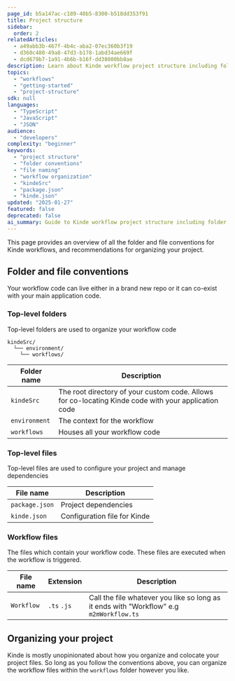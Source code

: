 ```yaml
---
page_id: b5a147ac-c189-40b5-8300-b518dd353f91
title: Project structure
sidebar:
  order: 2
relatedArticles:
  - a49abb3b-467f-4b4c-aba2-07ec360b3f19
  - d360c480-49a8-47d3-b178-1abd34ae669f
  - dcd679b7-1a91-4b6b-b16f-dd38000bb8ae
description: Learn about Kinde workflow project structure including folder conventions, file naming rules, and recommendations for organizing workflow code in repositories.
topics:
  - "workflows"
  - "getting-started"
  - "project-structure"
sdk: null
languages:
  - "TypeScript"
  - "JavaScript"
  - "JSON"
audience:
  - "developers"
complexity: "beginner"
keywords:
  - "project structure"
  - "folder conventions"
  - "file naming"
  - "workflow organization"
  - "kindeSrc"
  - "package.json"
  - "kinde.json"
updated: "2025-01-27"
featured: false
deprecated: false
ai_summary: Guide to Kinde workflow project structure including folder conventions, file naming rules, and recommendations for organizing workflow code in repositories.
---
```


This page provides an overview of all the folder and file conventions for Kinde workflows, and recommendations for organizing your project.

## Folder and file conventions

Your workflow code can live either in a brand new repo or it can co-exist with your main application code.

### Top-level folders

Top-level folders are used to organize your workflow code

```
kindeSrc/
  └── environment/
    └── workflows/
```

| Folder name   | Description                                                                                          |
| ------------- | ---------------------------------------------------------------------------------------------------- |
| `kindeSrc`    | The root directory of your custom code. Allows for co-locating Kinde code with your application code |
| `environment` | The context for the workflow                                                                         |
| `workflows`   | Houses all your workflow code                                                                        |

### Top-level files

Top-level files are used to configure your project and manage dependencies

| File name      | Description                  |
| -------------- | ---------------------------- |
| `package.json` | Project dependencies         |
| `kinde.json`   | Configuration file for Kinde |

### Workflow files

The files which contain your workflow code. These files are executed when the workflow is triggered.

| File name  | Extension   | Description                                                                             |
| ---------- | ----------- | --------------------------------------------------------------------------------------- |
| `Workflow` | `.ts` `.js` | Call the file whatever you like so long as it ends with "Workflow" e.g `m2mWorkflow.ts` |

## Organizing your project

Kinde is mostly unopinionated about how you organize and colocate your project files. So long as you follow the conventions above, you can organize the workflow files within the `workflows` folder however you like.
